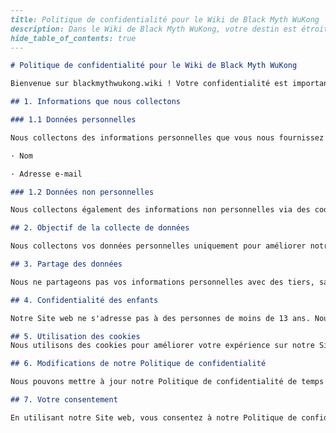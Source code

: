 ```markdown
---
title: Politique de confidentialité pour le Wiki de Black Myth WuKong
description: Dans le Wiki de Black Myth WuKong, votre destin est étroitement lié à celui de vos amis —— littéralement ! Ce jeu unique de résolution de puzzles coopératifs mettra à l'épreuve votre esprit, votre complicité et votre amitié.
hide_table_of_contents: true
---

# Politique de confidentialité pour le Wiki de Black Myth WuKong

Bienvenue sur blackmythwukong.wiki ! Votre confidentialité est importante pour nous. Cette Politique de confidentialité explique comment nous collectons, utilisons, protégeons et gérons vos informations personnelles sur notre site web situé à l'adresse https://blackmythwukong.wiki/, ("Site web"). Cette politique s'applique à tous les utilisateurs du Site web.

## 1. Informations que nous collectons

### 1.1 Données personnelles

Nous collectons des informations personnelles que vous nous fournissez volontairement lorsque vous utilisez nos services. Ces informations incluent votre :

· Nom

· Adresse e-mail

### 1.2 Données non personnelles

Nous collectons également des informations non personnelles via des cookies web. Cela inclut des informations sur votre comportement de navigation sur notre Site web.

## 2. Objectif de la collecte de données

Nous collectons vos données personnelles uniquement pour améliorer notre site web et nos services.

## 3. Partage des données

Nous ne partageons pas vos informations personnelles avec des tiers, sauf si cela est nécessaire pour fournir nos services ou comme requis par la loi.

## 4. Confidentialité des enfants

Notre Site web ne s'adresse pas à des personnes de moins de 13 ans. Nous ne collectons pas sciemment des informations personnelles auprès des enfants. Si nous prenons conscience que nous avons collecté des données personnelles auprès d'enfants sans vérification du consentement parental, nous prenons des mesures pour supprimer ces informations de nos serveurs.

## 5. Utilisation des cookies
Nous utilisons des cookies pour améliorer votre expérience sur notre Site web. Les cookies sont de petits fichiers qu'un site ou son fournisseur de services transfère sur le disque dur de votre ordinateur via votre navigateur Web (si vous l'autorisez) et qui permettent au système du site ou du fournisseur de services de reconnaître votre navigateur et de capturer et de mémoriser certaines informations.

## 6. Modifications de notre Politique de confidentialité

Nous pouvons mettre à jour notre Politique de confidentialité de temps à autre. Nous vous informerons de tout changement en publiant la nouvelle Politique de confidentialité sur cette page et en mettant à jour la "Date d'effet" en haut de cette Politique de confidentialité. Nous vous informerons également par e-mail des modifications importantes.

## 7. Votre consentement

En utilisant notre Site web, vous consentez à notre Politique de confidentialité.
```